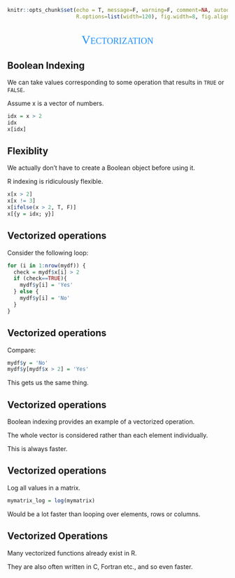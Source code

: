 ```r
knitr::opts_chunk$set(echo = T, message=F, warning=F, comment=NA, autodep=T, eval=F,
                      R.options=list(width=120), fig.width=8, fig.align = 'center')
```

## 

<div style="text-align:center;font-variant:small-caps; font-family:TRON; font-size:200%; color:#1e90ff">Vectorization</div>

## Boolean Indexing

We can take values corresponding to some operation that results in `TRUE` or `FALSE`.

Assume x is a vector of numbers.

```r
idx = x > 2
idx
x[idx]
```

## Flexiblity

We actually don't have to create a Boolean object before using it. 

R indexing is ridiculously flexible.

```r
x[x > 2]
x[x != 3]
x[ifelse(x > 2, T, F)]
x[{y = idx; y}]
```

## Vectorized operations

Consider the following loop:

```r
for (i in 1:nrow(mydf)) {
  check = mydf$x[i] > 2
  if (check==TRUE){
    mydf$y[i] = 'Yes'
  } else {
    mydf$y[i] = 'No'
  }
}
```


## Vectorized operations

Compare:

```r
mydf$y = 'No'
mydf$y[mydf$x > 2] = 'Yes'
```

This gets us the same thing.



## Vectorized operations

Boolean indexing provides an example of a vectorized operation.

The whole vector is considered rather than each element individually.

This is always faster.

## Vectorized operations

Log all values in a matrix.

```r
mymatrix_log = log(mymatrix)
```

Would be a lot faster than looping over elements, rows or columns.


## Vectorized Operations

Many vectorized functions already exist in R.

They are also often written in C, Fortran etc., and so even faster.
  


